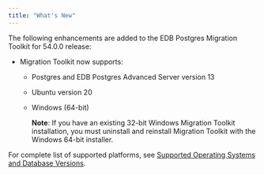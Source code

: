 ```yaml
---
title: "What's New"
---
```


<div id="whats_new" class="registered_link"></div>

The following enhancements are added to the EDB Postgres Migration Toolkit for 54.0.0 release:

-   Migration Toolkit now supports:

    -   Postgres and EDB Postgres Advanced Server version 13

    -   Ubuntu version 20

    -   Windows (64-bit)

        **Note**: If you have an existing 32-bit Windows Migration Toolkit installation, you must uninstall and reinstall Migration Toolkit with the Windows 64-bit installer.

For complete list of supported platforms, see [Supported Operating Systems and Database Versions](#supported_operating_systems_and_database_versions).

